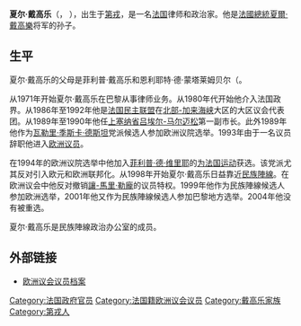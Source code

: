 {{Blpunsourced|time=2019-11-13T02:23:12+00:00}}
'''夏尔·戴高乐'''（{{lang|fr|Charles de Gaulle}}， {{bd|1948年|9月25日|||Gaulle, de Charles}}），出生于[[第戎|第戎]]，是一名[[法国|法国]]律师和政治家。他是[[法國總統|法國總統]][[夏爾·戴高樂|夏爾·戴高樂]]将军的孙子。

== 生平 ==
夏尔·戴高乐的父母是菲利普·戴高乐和恩利耶特·德·蒙塔莱姆贝尔（{{lang|fr|Henriette de Montalembert}}。

从1971年开始夏尔·戴高乐在巴黎从事律师业务。从1980年代开始他介入法国政界。从1986年至1992年他是[[法国民主联盟|法国民主联盟]]在[[北部-加来海峡|北部-加来海峡]]大区的大区议会代表团。从1989年至1990年他任[[上塞纳省|上塞纳省]][[吕埃尔-马尔迈松|吕埃尔-马尔迈松]]第一副市长。此外1989年他作为[[瓦勒里·季斯卡·德斯坦|瓦勒里·季斯卡·德斯坦]]党派候选人参加欧洲议院选举。1993年由于一名议员辞职他进入[[欧洲议员|欧洲议员]]。

在1994年的欧洲议院选举中他加入[[菲利普·德·维里耶|菲利普·德·维里耶]]的[[为法国运动|为法国运动]]获选。该党派尤其反对引入欧元和欧洲联邦化。从1998年开始夏尔·戴高乐日益靠近[[民族陣線_(法國)|民族陣線]]。在欧洲议会中他反对撤销[[讓-馬里·勒龐|讓-馬里·勒龐]]的议员特权。1999年他作为民族陣線候选人参加欧洲选举，2001年他又作为民族陣線候选人参加巴黎地方选举。2004年他没有被重选。

夏尔·戴高乐是民族陣線政治办公室的成员。

== 外部链接 ==
* [http://www.europarl.europa.eu/members/archive/alphaOrder/view.do?id=1878&language=DE 欧洲议会议员档案] {{Wayback|url=http://www.europarl.europa.eu/members/archive/alphaOrder/view.do?id=1878&language=DE |date=20070310143621 }}

{{DEFAULTSORT:Gaulle, Charles de}}
[[Category:法国政府官员|Category:法国政府官员]]
[[Category:法国籍欧洲议会议员|Category:法国籍欧洲议会议员]]
[[Category:戴高乐家族|Category:戴高乐家族]]
[[Category:第戎人|Category:第戎人]]